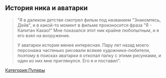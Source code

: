 {{Инфобокс_для_пуперов|image3 = ^C94D7A811F7CDB97EF2983FE9CD6191C58304C78CE8A919936^pimgpsh thumbnail win distr.jpg|сферы_творчества = Пупы, мэшапы|год_начала = 2017|имя_фамилия = Александр|дата_рождения = 7 марта 1998|место_проживания = Москва|ссылки = https://www.youtube.com/channel/UComwvOEU09hAlNnNJ3Hc21Q}}
==История ника и аватарки==
<blockquote>
"Я в далеком детстве смотрел фильм под названием "Знакомтесь, Дейв", и в какой-то момент в фильме произносится фраза "Я - Капитан Какао!" Мне показался этот ник крайне любопытным, и я его взял на вооружение.

У аватарки история менее интересная. Пару лет назад моего персонажа частенько рисовали всякие художники-любители, поэтому в поисках аватарки я откопал папку с этими рисунками, и один из них мне приглянулся. Его я и поставил".</blockquote>
[[Категория:Пуперы]]